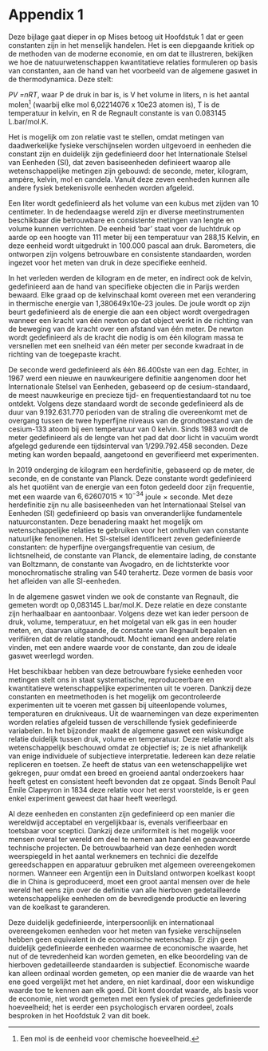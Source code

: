 # Appendix 1 {.unnumbered}

Deze bijlage gaat dieper in op Mises betoog uit Hoofdstuk 1 dat er geen constanten zijn in het menselijk handelen. Het is een diepgaande kritiek op de methoden van de moderne economie, en om dat te illustreren, bekijken we hoe de natuurwetenschappen kwantitatieve relaties formuleren op basis van constanten, aan de hand van het voorbeeld van de algemene gaswet in de thermodynamica. Deze stelt:

*PV =nRT*, waar P de druk in bar is, is V het volume in liters, n is het aantal molen[^9] (waarbij elke mol 6,02214076 x 10e23 atomen is), T is de temperatuur in kelvin, en R de Regnault constante is van 0.083145 L.bar/mol.K.

Het is mogelijk om zon relatie vast te stellen, omdat metingen van daadwerkelijke fysieke verschijnselen worden uitgevoerd in eenheden die constant zijn en duidelijk zijn gedefinieerd door het Internationale Stelsel van Eenheden (SI), dat zeven basiseenheden definieert waarop alle wetenschappelijke metingen zijn gebouwd: de seconde, meter, kilogram, ampère, kelvin, mol en candela. Vanuit deze zeven eenheden kunnen alle andere fysiek betekenisvolle eenheden worden afgeleid.

Een liter wordt gedefinieerd als het volume van een kubus met zijden van 10 centimeter. In de hedendaagse wereld zijn er diverse meetinstrumenten beschikbaar die betrouwbare en consistente metingen van lengte en volume kunnen verrichten. De eenheid 'bar' staat voor de luchtdruk op aarde op een hoogte van 111 meter bij een temperatuur van 288,15 Kelvin, en deze eenheid wordt uitgedrukt in 100.000 pascal aan druk. Barometers, die ontworpen zijn volgens betrouwbare en consistente standaarden, worden ingezet voor het meten van druk in deze specifieke eenheid.

In het verleden werden de kilogram en de meter, en indirect ook de kelvin, gedefinieerd aan de hand van specifieke objecten die in Parijs werden bewaard. Elke graad op de kelvinschaal komt overeen met een verandering in thermische energie van 1,380649x10e-23 joules. De joule wordt op zijn beurt gedefinieerd als de energie die aan een object wordt overgedragen wanneer een kracht van één newton op dat object werkt in de richting van de beweging van de kracht over een afstand van één meter. De newton wordt gedefinieerd als de kracht die nodig is om één kilogram massa te versnellen met een snelheid van één meter per seconde kwadraat in de richting van de toegepaste kracht.

De seconde werd gedefinieerd als één 86.400ste van een dag. Echter, in 1967 werd een nieuwe en nauwkeurigere definitie aangenomen door het Internationale Stelsel van Eenheden, gebaseerd op de cesium-standaard, de meest nauwkeurige en precieze tijd- en frequentiestandaard tot nu toe ontdekt. Volgens deze standaard wordt de seconde gedefinieerd als de duur van 9.192.631.770 perioden van de straling die overeenkomt met de overgang tussen de twee hyperfijne niveaus van de grondtoestand van de cesium-133 atoom bij een temperatuur van 0 kelvin. Sinds 1983 wordt de meter gedefinieerd als de lengte van het pad dat door licht in vacuüm wordt afgelegd gedurende een tijdsinterval van 1/299.792.458 seconden. Deze meting kan worden bepaald, aangetoond en geverifieerd met experimenten.

In 2019 onderging de kilogram een herdefinitie, gebaseerd op de meter, de seconde, en de constante van Planck. Deze constante wordt gedefinieerd als het quotiënt van de energie van een foton gedeeld door zijn frequentie, met een waarde van $6,62607015 \times 10^{-34}$ joule $\times$ seconde. Met deze herdefinitie zijn nu alle basiseenheden van het Internationaal Stelsel van Eenheden (SI) gedefinieerd op basis van onveranderlijke fundamentele natuurconstanten. Deze benadering maakt het mogelijk om wetenschappelijke relaties te gebruiken voor het onthullen van constante natuurlijke fenomenen. Het SI-stelsel identificeert zeven gedefinieerde constanten: de hyperfijne overgangsfrequentie van cesium, de lichtsnelheid, de constante van Planck, de elementaire lading, de constante van Boltzmann, de constante van Avogadro, en de lichtsterkte voor monochromatische straling van 540 terahertz. Deze vormen de basis voor het afleiden van alle SI-eenheden.

In de algemene gaswet vinden we ook de constante van Regnault, die gemeten wordt op 0,083145 L.bar/mol.K. Deze relatie en deze constante zijn herhaalbaar en aantoonbaar. Volgens deze wet kan ieder persoon de druk, volume, temperatuur, en het molgetal van elk gas in een houder meten, en, daarvan uitgaande, de constante van Regnault bepalen en verifiëren dat de relatie standhoudt. Mocht iemand een andere relatie vinden, met een andere waarde voor de constante, dan zou de ideale gaswet weerlegd worden.

Het beschikbaar hebben van deze betrouwbare fysieke eenheden voor metingen stelt ons in staat systematische, reproduceerbare en kwantitatieve wetenschappelijke experimenten uit te voeren. Dankzij deze constanten en meetmethoden is het mogelijk om gecontroleerde experimenten uit te voeren met gassen bij uiteenlopende volumes, temperaturen en drukniveaus. Uit de waarnemingen van deze experimenten worden relaties afgeleid tussen de verschillende fysiek gedefinieerde variabelen. In het bijzonder maakt de algemene gaswet een wiskundige relatie duidelijk tussen druk, volume en temperatuur. Deze relatie wordt als wetenschappelijk beschouwd omdat ze objectief is; ze is niet afhankelijk van enige individuele of subjectieve interpretatie. Iedereen kan deze relatie repliceren en toetsen. Ze heeft de status van een wetenschappelijke wet gekregen, puur omdat een breed en groeiend aantal onderzoekers haar heeft getest en consistent heeft bevonden dat ze opgaat. Sinds Benoît Paul Émile Clapeyron in 1834 deze relatie voor het eerst voorstelde, is er geen enkel experiment geweest dat haar heeft weerlegd.

Al deze eenheden en constanten zijn gedefinieerd op een manier die wereldwijd acceptabel en vergelijkbaar is, evenals verifieerbaar en toetsbaar voor sceptici. Dankzij deze uniformiteit is het mogelijk voor mensen overal ter wereld om deel te nemen aan handel en geavanceerde technische projecten. De betrouwbaarheid van deze eenheden wordt weerspiegeld in het aantal werknemers en technici die dezelfde gereedschappen en apparatuur gebruiken met algemeen overeengekomen normen. Wanneer een Argentijn een in Duitsland ontworpen koelkast koopt die in China is geproduceerd, moet een groot aantal mensen over de hele wereld het eens zijn over de definitie van alle hierboven gedetailleerde wetenschappelijke eenheden om de bevredigende productie en levering van de koelkast te garanderen.

Deze duidelijk gedefinieerde, interpersoonlijk en internationaal overeengekomen eenheden voor het meten van fysieke verschijnselen hebben geen equivalent in de economische wetenschap. Er zijn geen duidelijk gedefinieerde eenheden waarmee de economische waarde, het nut of de tevredenheid kan worden gemeten, en elke beoordeling van de hierboven gedetailleerde standaarden is subjectief. Economische waarde kan alleen ordinaal worden gemeten, op een manier die de waarde van het ene goed vergelijkt met het andere, en niet kardinaal, door een wiskundige waarde toe te kennen aan elk goed. Dit komt doordat waarde, als basis voor de economie, niet wordt gemeten met een fysiek of precies gedefinieerde hoeveelheid; het is eerder een psychologisch ervaren oordeel, zoals besproken in het Hoofdstuk 2 van dit boek.

[^9]: Een mol is de eenheid voor chemische hoeveelheid.
